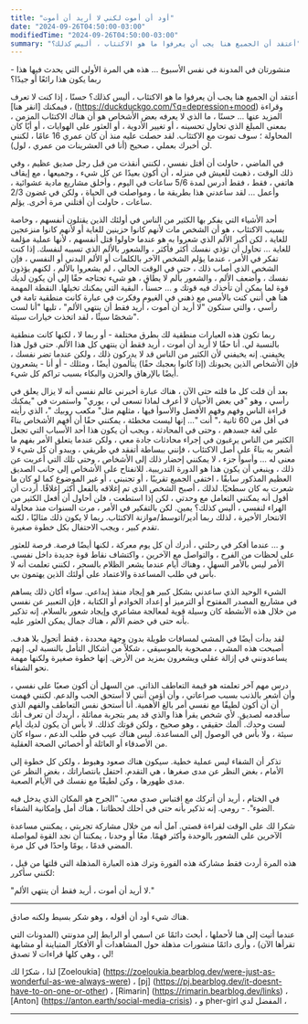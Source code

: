 ```yaml
---
title: "أود أن أموت لكني لا أريد أن أموت"
date: "2024-09-26T04:50:00-03:00"
modifiedTime: "2024-09-26T04:50:00-03:00"
summary: "أعتقد أن الجميع هنا يجب أن يعرفوا ما هو الاكتئاب ، أليس كذلك؟"
---
```


منشورتان في المدونة في نفس الأسبوع ... هذه هي المرة الأولى التي يحدث فيها هذا - ربما يكون هذا رائعًا أو جيدًا؟

أعتقد أن الجميع هنا يجب أن يعرفوا ما هو الاكتئاب ، أليس كذلك؟ حسنًا ، إذا كنت لا تعرف ، فيمكنك [انقر هنا] (https://duckduckgo.com/؟q=depression+mood) وقراءة المزيد عنها ... حسنًا ، ما الذي لا يعرفه بعض الأشخاص هو أن هناك الاكتئاب المزمن ، بمعنى المبلغ الذي تحاول تحسينه ، أو تغيير الأدوية ، أو العثور على الهوايات ، أو أيًا كان المحاولة ؛ سوف تموت مع الاكتئاب. لقد حصلت عليه منذ أن كان عمري 16 عامًا ، لكنني لن أخبرك بعملي ، صحيح (أنا في العشرينات من عمري ، لول).

في الماضي ، حاولت أن أقتل نفسي ، لكنني أنقذت من قبل رجل صديق عظيم ، وفي ذلك الوقت ، ذهبت للعيش في منزله ، أن أكون بعيدًا عن كل شيء ، وجميعها ، مع إيقاف هاتفي ، فقط ، فقط أدرس لمدة 5/6 ساعات في اليوم ، وأخلق مشاريع مادية عشوائية ، وأعمل ... لقد ساعدني هذا بطريقة ما ، ومواصلت في الحياة ، ولكن في غضون 2/3 ساعات ، حاولت أن أقتلني مرة أخرى. يؤلم.

أحد الأشياء التي يفكر بها الكثير من الناس في أولئك الذين يقتلون أنفسهم ، وخاصة بسبب الاكتئاب ، هو أن الشخص مات لأنهم كانوا حزينين للغاية أو لأنهم كانوا منزعجين للغاية ، لكن أكبر الألم الذي شعروا به هو عندما حاولوا قتل أنفسهم ، لأنها عملية مؤلمة للغاية ... تحاول أن تؤذي نفسك أكثر فأكثر ، والشعور بالألم الذي تسببه لنفسك. إذا كنت تفكر في الأمر ، عندما يؤلم الشخص الآخر بالكلمات أو الألم البدني أو النفسي ، فإن الشخص الذي أصاب ذلك ، حتى في الوقت الحالي ، لم يشعروا بالألم ، لكنهم يؤذون نفسك ، وأضعف الألم ، والشعور بألم لا يطاق ، هو شيء تحتاجه حقًا إلى أن يكون لديك قوة لما يمكن أن تأخذك فيه قوتك و ... حسناً ، البقية التي يمكنك تخيلها.
النقطة المهمة هنا هي أنني كنت بالأمس مع ذهني في الغيوم وفكرت في عبارة كانت منطقية تامة في رأسي ، والتي ستكون "لا أريد أن أموت ، أريد فقط أن ينتهي الألم" ، تليها "أنا لست شخصًا سيئًا ، لقد اتخذت خيارات سيئة".

ربما تكون هذه العبارات منطقية لك بطرق مختلفة - أو ربما لا ، لكنها كانت منطقية بالنسبة لي. أنا حقًا لا أريد أن أموت ، أريد فقط أن ينتهي كل هذا الألم. حتى قول هذا يخيفني. إنه يخيفني لأن الكثير من الناس قد لا يدركون ذلك ، ولكن عندما تضر نفسك ، فإن الأشخاص الذين يحبونك (إذا كانوا يعجبك حقًا) يتألمون أيضًا ، ومثلك - أو أنا - يشعرون أيضًا بالإرهاق والحزن والبكاء بسبب تراكم كل شيء.

بعد أن قلت كل ما قلته حتى الآن ، هناك عبارة أخبرني عالم نفسي أنه لا يزال يعلق في رأسي ، وهو "في بعض الأحيان لا أعرف لماذا تسعى لي ، يوري" واستمرت في "يمكنك قراءة الناس وفهم وفهم الأفضل والأسوأ فيها ، مثلهم مثل" مكعب روبيك "، الذي رأيته في أقل من 60 ثانية ،" أنت "... إنها ليست مخطئة ، يمكنني حقًا أن أفهم الأشخاص بناءً على لغة جسدهم ، وحتى في المحادثة ، ويجب أن يكون هذا أحد الأسباب التي تجعل الكثير من الناس يرغبون في إجراء محادثات جادة معي ، ولكن عندما يتعلق الأمر بفهم ما أشعر به بناءً على أصل الاكتئاب ، فإنني ببساطة أتفقد في طريقي ، ويبدو أن كل شيء لا معنى له ... وأسوأ جزء ، لا يمكنني إحضار ذلك إلى الأشخاص ، وحتى تلك التي أعربت عن ذلك ، وينبغي أن يكون هذا هو الدورة التدريبية. للانفتاح على الأشخاص إلى جانب الصديق العظيم المذكور سابقًا ، اختفى الجميع تقريبًا ، أو تجنبني ، أو غير الموضوع كما لو كان ما شعرت به كان سطحيًا. لذلك ، أصبح الشخص الذي تم إغلاقه بالفعل أكثر إغلاقًا.
أردت أن أقول أنه يمكنني التعامل مع وحدتي ، لكن إذا استطعت ، فلن أحاول أن أفعل الكثير من الهراء لنفسي ، أليس كذلك؟ يمين. لكن بالتفكير في الأمر ، مرت السنوات منذ محاولة الانتحار الأخيرة ، لذلك ربما أدير/أتوسط/موازنة الاكتئاب. ربما لا يكون ذلك مثاليًا ، لكنه تقدم كبير ، ويجب الاحتفال بكل خطوة صغيرة.

و ... عندما أفكر في رحلتي ، أدرك أن كل يوم معركة ، لكنها أيضًا فرصة. فرصة للعثور على لحظات من الفرح ، والتواصل مع الآخرين ، واكتشاف نقاط قوة جديدة داخل نفسي. الأمر ليس بالأمر السهل ، وهناك أيام عندما يشعر الظلام بالسحر ، لكنني تعلمت أنه لا بأس في طلب المساعدة والاعتماد على أولئك الذين يهتمون بي.

الشيء الوحيد الذي ساعدني بشكل كبير هو إيجاد منفذ إبداعي. سواء أكان ذلك يساهم في مشاريع المصدر المفتوح أو الترميز أو إعداد الخوادم أو الكتابة ، فإن التعبير عن نفسي من خلال هذه الأنشطة كان وسيلة قوية لمعالجة مشاعري وإيجاد شعور بالسلام. إنه تذكير بأنه حتى في خضم الألم ، هناك جمال يمكن العثور عليه.

لقد بدأت أيضًا في المشي لمسافات طويلة بدون وجهة محددة ، فقط أتجول بلا هدف. أصبحت هذه المشي ، مصحوبة بالموسيقى ، شكلاً من أشكال التأمل بالنسبة لي. إنهم يساعدونني في إزالة عقلي ويشعرون بمزيد من الأرض. إنها خطوة صغيرة ولكنها مهمة نحو الشفاء.

درس مهم آخر تعلمته هو قيمة التعاطف الذاتي. من السهل أن أكون صعبًا على نفسي ، وأن أشعر بالذنب بسبب صراعاتي ، وأن أؤمن أنني لا أستحق الحب والدعم. لكنني فهمت أن أن أكون لطيفًا مع نفسي أمر بالغ الأهمية. أنا أستحق نفس التعاطف والفهم الذي سأقدمه لصديق.
لأي شخص يقرأ هذا والذي قد يمر بتجربة مماثلة ، أريدك أن تعرف أنك لست وحدك. ألمك حقيقي ، وهو صحيح ، ولكن قوتك كذلك. لا بأس أن يكون لديك أيام سيئة ، ولا بأس في الوصول إلى المساعدة. ليس هناك عيب في طلب الدعم ، سواء كان من الأصدقاء أو العائلة أو أخصائي الصحة العقلية.

تذكر أن الشفاء ليس عملية خطية. سيكون هناك صعود وهبوط ، ولكن كل خطوة إلى الأمام ، بغض النظر عن مدى صغرها ، هي التقدم. احتفل بانتصاراتك ، بغض النظر عن مدى ظهورها ، وكن لطيفًا مع نفسك في الأيام الصعبة.

في الختام ، أريد أن أتركك مع اقتباس صدى معي: "الجرح هو المكان الذي يدخل فيه الضوء". - رومي. إنه تذكير بأنه حتى في أحلك لحظاتنا ، هناك أمل وإمكانية الشفاء.

شكرا لك على الوقت لقراءة قصتي. آمل أنه من خلال مشاركة تجربتي ، يمكنني مساعدة الآخرين على الشعور بالوحدة وأكثر فهمًا. معًا أو وحدنا ، يمكننا أن نجد القوة لمواصلة المضي قدمًا ، يومًا واحدًا في كل مرة.

هذه المرة أردت فقط مشاركة هذه الفورة وترك هذه العبارة المذهلة التي قلتها من قبل ، لكنني سأكرر:

"لا أريد أن أموت ، أريد فقط أن ينتهي الألم."


---


هناك شيء أود أن أقوله ، وهو شكر بسيط ولكنه صادق.

عندما أتيت إلى هنا لأحملها ، أبحث دائمًا عن اسمي أو الرابط إلى مدونتي (المدونات التي تقرأها الآن) ، وأرى دائمًا منشورات مذهلة حول المشاهدات أو الأفكار المتباينة أو مشابهة لي ، وهي كلها قراءات لا تصدق!

لذا ، شكرًا لك [Zoeloukia] (https://zoeloukia.bearblog.dev/were-just-as-wonderful-as-we-always-were) ، [pj] (https://pj.bearblog.dev/it-doesnt-have-to-on-one-or-other) ، [Rimarin] (https://rimarin.bearblog.dev/links) ، [Anton] (https://anton.earth/social-media-crisis) ، و pher-girl المفضل لدي ،


---